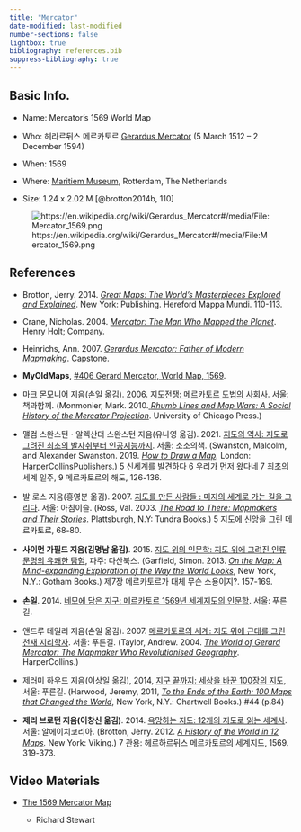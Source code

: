 ```yaml
---
title: "Mercator"
date-modified: last-modified
number-sections: false
lightbox: true
bibliography: references.bib
suppress-bibliography: true
---
```


## Basic Info.

-   Name: Mercator's 1569 World Map

-   Who: 헤라르뒤스 메르카토르 [Gerardus Mercator](https://en.wikipedia.org/wiki/Gerardus_Mercator) (5 March 1512 – 2 December 1594)

-   When: 1569

-   Where: [Maritiem Museum](Maritime Museum), Rotterdam, The Netherlands

-   Size: 1.24 x 2.02 M [@brotton2014b, 110]

![https://en.wikipedia.org/wiki/Gerardus_Mercator#/media/File:Mercator_1569.png](https://upload.wikimedia.org/wikipedia/commons/b/b2/Mercator_1569.png)

## References

-   Brotton, Jerry. 2014. [*Great Maps: The World’s Masterpieces Explored and Explained*](https://www.amazon.com/Great-Maps-Masterpieces-Explained-Smithsonian/dp/1465424636/ref=sr_1_1?crid=MTLGQHLZ5SRU&keywords=Great+Maps%3A+The+World%E2%80%99s+Masterpieces+Explored+and+Explained&qid=1707203784&s=books&sprefix=great+maps+the+world+s+masterpieces+explored+and+explained%2Cstripbooks-intl-ship%2C231&sr=1-1). New York: Publishing. Hereford Mappa Mundi. 110-113.

-   Crane, Nicholas. 2004. [*Mercator: The Man Who Mapped the Planet*](https://www.google.co.kr/books/edition/_/nxHKhKMhorUC?hl=ko&sa=X&ved=2ahUKEwib_4ugsZaEAxXchq8BHXqmAGwQ7_IDegQIFBAD). Henry Holt; Company.

-   Heinrichs, Ann. 2007. [*Gerardus Mercator: Father of Modern Mapmaking*](https://www.google.co.kr/books/edition/Gerardus_Mercator/TOsfIrczs20C?hl=ko&gbpv=0). Capstone.

-   **MyOldMaps**, [#406 Gerard Mercator, World Map, 1569](https://www.myoldmaps.com/renaissance-maps-1490-1800/).

-   마크 몬모니어 지음(손일 옮김). 2006. [지도전쟁: 메르카토르 도법의 사회사](https://www.yes24.com/Product/Goods/1991065). 서울: 책과함께. (Monmonier, Mark. 2010.[ *Rhumb Lines and Map Wars: A Social History of the Mercator Projection*](https://www.google.co.kr/books/edition/Rhumb_Lines_and_Map_Wars/nvwu4Ba_Qp0C?hl=ko&gbpv=0). University of Chicago Press.)

-   맬컴 스완스턴ㆍ알렉산더 스완스턴 지음(유나영 옮김). 2021. [지도의 역사: 지도로 그려진 최초의 발자취부터 인공지능까지](https://www.yes24.com/Product/Goods/104227876). 서울: 소소의책. (Swanston, Malcolm, and Alexander Swanston. 2019. [*How to Draw a Map*](https://www.amazon.com/How-to-Draw-a-Map/dp/0008275793/ref=sr_1_2?crid=215Q9RNBMV48J&dib=eyJ2IjoiMSJ9.DnuLacSDTLpZaYAPmIRSfz7vy-o7UERC3fTszoV0jhEEr8FXT1cDbT--r7xxnZmYB4jZ9jM5FXcvOnYk7dr27Vdwek5pU12DGGcykFuM2X_j6nAY4mw-MTRjhnWhUhlFmwwhI1_wYiFLxTOKjNPgDir8_GI4bKClkI3i1X1VB7zrj-noPbUOtGDMQ6feMKFvkoQ__K7T43W7D6vm6qU_rIVRdw96W-Gf0G09zFuMPk0.Lev427xXvPEXInx4RTCdzXCKrE_a4wiR7-ffvepb5xA&dib_tag=se&keywords=How+to+Draw+a+Map&qid=1705824019&s=books&sprefix=how+to+draw+a+map%2Cstripbooks-intl-ship%2C223&sr=1-2)*.* London: HarperCollinsPublishers.) 5 신세계를 발견하다 6 우리가 먼저 왔다네 7 최초의 세계 일주, 9 메르카토르의 해도, 126-136.

-   발 로스 지음(홍영분 옮김). 2007. [지도를 만든 사람들 : 미지의 세계로 가는 길을 그리다](https://www.yes24.com/Product/Goods/2500670). 서울: 아침이슬. (Ross, Val. 2003. [*The Road to There: Mapmakers and Their Stories*](https://www.google.co.kr/books/edition/_/AfscmQEACAAJ?hl=ko&sa=X&ved=2ahUKEwie1JbgrJaEAxXOrVYBHd9PCdsQ7_IDegQIHRAC). Plattsburgh, N.Y: Tundra Books.) 5 지도에 신앙을 그린 메르카토르, 68-80.

-   **사이먼 가필드 지음(김명남 옮김)**. 2015. [지도 위의 인문학: 지도 위에 그려진 인류 문명의 유쾌한 탐험](https://www.yes24.com/Product/Goods/23544580), 파주: 다산북스. (Garfield, Simon. 2013. [*On the Map: A Mind-expanding Exploration of the Way the World Looks*](https://www.amazon.com/Map-Mind-Expanding-Exploration-Notable-Adults/dp/1592407803/ref=sr_1_1?crid=3BJW1GMAX4YZ5&dib=eyJ2IjoiMSJ9.lQGK5iKst9YJ8yMba6Ck0TRUHjQNFMzmbWXLYoV6jo4Jk4J7_nKqqf7F2C6id3nHQltlEDYPQ39oLfK4oLqViqP1LTrmA66wA6jVbBRQOuQGWWx0Oxc72aDNdtS3WoQYNFIXZ-uyCrWncYV83Q2QjQ.FdwJlG7VbG8FpX75S9mLb0ynmr8fBli71VRD27DKD9U&dib_tag=se&keywords=On+the+Map%3A+A+Mind-expanding&qid=1705823976&s=books&sprefix=on+the+map+a+mind-expanding%2Cstripbooks-intl-ship%2C227&sr=1-1), New York, N.Y.: Gotham Books.) 제7장 메르카토르가 대체 무슨 소용이지?. 157-169.

-   **손일**. 2014. [네모에 담은 지구: 메르카토르 1569년 세계지도의 인문학](https://www.yes24.com/Product/Goods/13540034). 서울: 푸른길.

-   앤드루 테일러 지음(손일 옮김). 2007. [메르카토르의 세계: 지도 위에 근대를 그린 천재 지리학자](https://www.yes24.com/Product/Goods/2803092). 서울: 푸른길. (Taylor, Andrew. 2004. [*The World of Gerard Mercator: The Mapmaker Who Revolutionised Geography*](https://www.google.co.kr/books/edition/The_World_of_Gerard_Mercator/rHsZAQAAMAAJ?hl=ko&gbpv=0&bsq=The%20World%20of%20Gerard%20Mercator:%20The%20Mapmaker%20Who%20Revolutionised%20Geography). HarperCollins.)

-   제러미 하우드 지음(이상일 옮김), 2014, [지구 끝까지: 세상을 바꾼 100장의 지도](https://www.yes24.com/Product/Goods/11772692), 서울: 푸른길. (Harwood, Jeremy, 2011, [*To the Ends of the Earth: 100 Maps that Changed the World*](https://www.amazon.com/Ends-Earth-Maps-Changed-World/dp/0785828982), New York, N.Y.: Chartwell Books.) #44 (p.84)

-   **제리 브로턴 지음(이창신 옮김)**. 2014. [욕망하는 지도: 12개의 지도로 읽는 세계사](https://www.yes24.com/Product/goods/12192777). 서울: 알에이치코리아. (Brotton, Jerry. 2012. [*A History of the World in 12 Maps*](https://www.amazon.com/History-World-12-Maps/dp/0143126024/ref=sr_1_1?crid=9UJLJ246IYSS&dib=eyJ2IjoiMSJ9.FY-MmIMOaa_OhpIKA0R7CHSpbeqP3wOtOFs1sSfDjxeQ8INh1JiJ-KQljiGWcA25hxz874-gObNXP3X5ux2xio52rPEJBPyZ7ZvLFDY0DDy8yLVU9scI67gu_NYK-0eK0EXvGAmeM6n4j8Vlbb5scmVYm88eBN25OVoCVQ_OnJwXaIQhrTFJBx88eP5I5jEQC0fdviI7qwn7JuLEicvdF9YVmfvRWbYyWu7okUNlW0A._mvJs7KogkSTGtuBdXenODFkqSV87AzIcwZwWisz9to&dib_tag=se&keywords=A+History+of+the+World+in+12+Maps&qid=1705823939&s=books&sprefix=a+history+of+the+world+in+12+maps%2Cstripbooks-intl-ship%2C217&sr=1-1)*.* New York: Viking.) 7 관용: 헤르하르뒤스 메르카토르의 세계지도, 1569. 319-373.

## Video Materials

-   [The 1569 Mercator Map](https://www.youtube.com/watch?v=1rtkPERjass)

    -   Richard Stewart
